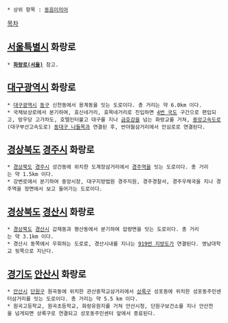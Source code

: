  * 상위 항목 : [[동음이의어]]

[[목차]]

== [[서울특별시]] 화랑로 ==
 * '''[[화랑로(서울)]]''' 참고.

== [[대구광역시]] 화랑로 ==
 * [[대구광역시]] [[동구(대구)|동구]] 신천동에서 용계동을 잇는 도로이다. 총 거리는 약 6.0km 이다.
 * 국채보상로에서 분기하여, 효신네거리, 효목네거리로 진입하면 [[4번 국도]] 구간으로 편입되고, 망우당 고가차도, 호텔인터불고 대구를 지나 [[금호강]]을 넘는 화랑교를 거쳐, [[중앙고속도로]](대구부산고속도로) [[동대구IC|동대구 나들목]]과 연결된 후, 반야월삼거리에서 안심로로 연결된다.

== [[경상북도]] [[경주시]] 화랑로 ==
 * [[경상북도]] [[경주시]] 성건동에 위치한 도계장삼거리에서 [[경주역]]을 잇는 도로이다. 총 거리는 약 1.5km 이다.
 * 강변로에서 분기하여 중앙시장, 대구지방법원 경주지원, 경주경찰서, 경주우체국을 지나 경주역을 정면에서 보고 들어가는 도로이다.

== [[경상북도]] [[경산시]] 화랑로 ==
 * [[경상북도]] [[경산시]] 갑제동과 평산동에서 분기하여 압량면을 잇는 도로이다. 총 거리는 약 3.1km 이다.
 * 경산시 동쪽에서 우회하는 도로로, 경산시내를 지나는 [[919번 지방도]]가 연결된다. 영남대학교 뒷쪽으로 지난다.
 
== [[경기도]] [[안산시]] 화랑로 ==
 * [[안산시]] [[단원구]] 원곡동에 위치한 관산중학교삼거리에서 [[상록구]] 성포동에 위치한 성포동주민센터삼거리를 잇는 도로이다. 총 거리는 약 5.5 km 이다.
 * 원곡고등학교, 원곡초등학교, 화랑유원지를 거쳐 안산시청, 단원구보건소를 지나 안산천을 넘게되면 상록구로 연결되고 성포동주민센터 앞에서 종료된다.

